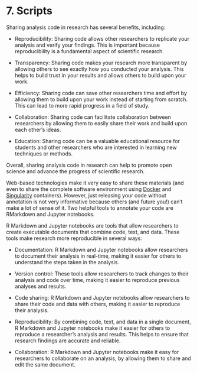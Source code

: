 # 7. Scripts {.unnumbered}

Sharing analysis code in research has several benefits, including:

-   Reproducibility: Sharing code allows other researchers to replicate your analysis and verify your findings. This is important because reproducibility is a fundamental aspect of scientific research.

-   Transparency: Sharing code makes your research more transparent by allowing others to see exactly how you conducted your analysis. This helps to build trust in your results and allows others to build upon your work.

-   Efficiency: Sharing code can save other researchers time and effort by allowing them to build upon your work instead of starting from scratch. This can lead to more rapid progress in a field of study.

-   Collaboration: Sharing code can facilitate collaboration between researchers by allowing them to easily share their work and build upon each other's ideas.

-   Education: Sharing code can be a valuable educational resource for students and other researchers who are interested in learning new techniques or methods.

Overall, sharing analysis code in research can help to promote open science and advance the progress of scientific research.

Web-based technologies make it very easy to share these materials (and even to share the complete software environment using [Docker](https://www.docker.com/) and [Singularity](https://sylabs.io/singularity/) containers). However, just releasing your code without annotation is not very informative because others (and future you!) can't make a lot of sense of it. Two helpful tools to annotate your code are RMarkdown and Jupyter notebooks.

R Markdown and Jupyter notebooks are tools that allow researchers to create executable documents that combine code, text, and data. These tools make research more reproducible in several ways:

-   Documentation: R Markdown and Jupyter notebooks allow researchers to document their analysis in real-time, making it easier for others to understand the steps taken in the analysis.

-   Version control: These tools allow researchers to track changes to their analysis and code over time, making it easier to reproduce previous analyses and results.

-   Code sharing: R Markdown and Jupyter notebooks allow researchers to share their code and data with others, making it easier to reproduce their analysis.

-   Reproducibility: By combining code, text, and data in a single document, R Markdown and Jupyter notebooks make it easier for others to reproduce a researcher's analysis and results. This helps to ensure that research findings are accurate and reliable.

-   Collaboration: R Markdown and Jupyter notebooks make it easy for researchers to collaborate on an analysis, by allowing them to share and edit the same document.
